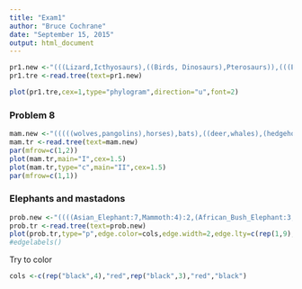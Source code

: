 ```yaml
---
title: "Exam1"
author: "Bruce Cochrane"
date: "September 15, 2015"
output: html_document
---
```

```r
pr1.new <-"(((Lizard,Icthyosaurs),((Birds, Dinosaurs),Pterosaurs)),(((Elephants,Dolphins),Primates),Rodents));"
pr1.tre <-read.tree(text=pr1.new)

plot(pr1.tre,cex=1,type="phylogram",direction="u",font=2)
```
### Problem 8
```r
mam.new <-"(((((wolves,pangolins),horses),bats),((deer,whales),(hedgehogs,shrews))),rabbits);"
mam.tr <-read.tree(text=mam.new)
par(mfrow=c(1,2))
plot(mam.tr,main="I",cex=1.5)
plot(mam.tr,type="c",main="II",cex=1.5)
par(mfrow=c(1,1))
```
### Elephants and mastadons

```r
prob.new <-"((((Asian_Elephant:7,Mammoth:4):2,(African_Bush_Elephant:3, African_Forest_ Elephant:3):6):15,Mastodon:13):10,Manatee:35);"
prob.tr <-read.tree(text=prob.new)
plot(prob.tr,type="p",edge.color=cols,edge.width=2,edge.lty=c(rep(1,9),2))
#edgelabels()
```
Try to color
```r
cols <-c(rep("black",4),"red",rep("black",3),"red","black")
```

